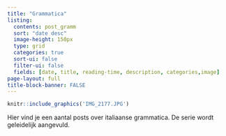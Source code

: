 ```yaml
---
title: "Grammatica"
listing:
  contents: post_gramm
  sort: "date desc"
  image-height: 150px
  type: grid
  categories: true
  sort-ui: false
  filter-ui: false
  fields: [date, title, reading-time, description, categories,image]
page-layout: full
title-block-banner: FALSE
---
```


::: {layout-ncol=2}



```r
knitr::include_graphics('IMG_2177.JPG')
```

Hier vind je een aantal posts over italiaanse grammatica. De serie wordt geleidelijk aangevuld. 

:::
